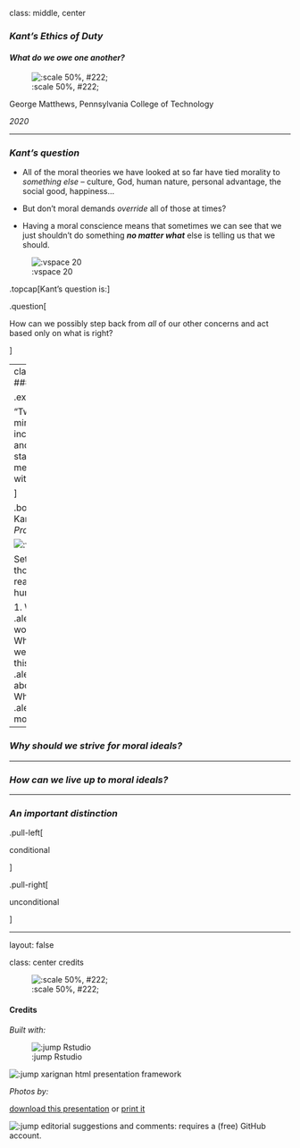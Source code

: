 class:  middle, center

### *Kant's Ethics of Duty*

#### *What do we owe one another?*

![:scale 50%, #222;](img/09/reflection-gaida.jpg)

George Matthews, Pennsylvania College of Technology

*2020*

---

### *Kant's question*

- All of the moral theories we have looked at so far have tied morality to *something else* -- culture, God, human nature, personal advantage, the social good, happiness...

- But don't moral demands *override* all of those at times?

- Having a moral conscience means that sometimes we can see that we just shouldn't do something **_no matter what_** else is telling us that we should.

![:vspace 20]()

.topcap[Kant's question is:]

.question[

How can we possibly step back from *all* of our other concerns and act based only on what is right? 

]

---
class: spaced-list
### *The Moral Ideal*

.example[

"Two things fill the mind with ever-increasing wonder and awe . . . the starry heavens above me and the moral law within me."

]

.bottomcap[Immanuel Kant, *Critique of Practical Reason*]

![:vspace 20]()

Setting aside all thoughts about the real world and real human beings, 


1. What might a .alert[morally perfect world] look like?
2. Why .alert[should we] try to live up to this ideal?
3. How .alert[can we] go about doing that?
4. What would the .alert[content] of morality be?

---

### *Why should we strive for moral ideals?*



---

### *How can we live up to moral ideals?*



---

### *An important distinction*

.pull-left[

conditional

]

.pull-right[

unconditional

]

---
layout: false

class: center credits

![:scale 50%, #222;](img/09/reflection-2-gaida.jpg)

#### Credits

*Built with:*

![:jump Rstudio](https://rstudio.com/products/rstudio/) 

![:jump xarignan](https://github.com/yihui/xaringan) html presentation framework 

*Photos by:*




[download this presentation](./pdf/08-utilitarianism.pdf) or [print it](./pdf/08-utilitarianism-print.pdf)

![:jump editorial suggestions and comments](https://github.com/gwmatthews/ethics-slideshows/issues): requires a (free) GitHub account.
